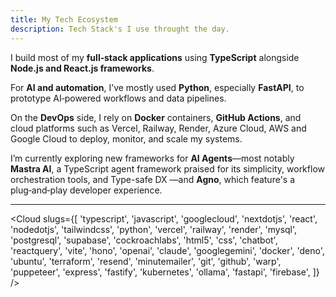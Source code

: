 ```yaml
---
title: My Tech Ecosystem
description: Tech Stack's I use throught the day.
---
```


I build most of my **full‑stack applications** using **TypeScript** alongside **Node.js and React.js frameworks**.

For **AI and automation**, I’ve mostly used **Python**, especially **FastAPI**, to prototype AI‑powered workflows and data pipelines.

On the **DevOps** side, I rely on **Docker** containers, **GitHub Actions**, and cloud platforms such as Vercel, Railway, Render, Azure Cloud, AWS and Google Cloud to deploy, monitor, and scale my systems.

I’m currently exploring new frameworks for **AI Agents**—most notably **Mastra AI**, a TypeScript agent framework praised for its simplicity, workflow orchestration tools, and Type-safe DX —and **Agno**, which feature's a plug‑and‑play developer experience.

---

<Cloud
  slugs={[
    'typescript',
    'javascript',
    'googlecloud',
    'nextdotjs',
    'react',
    'nodedotjs',
    'tailwindcss',
    'python',
    'vercel',
    'railway',
    'render',
    'mysql',
    'postgresql',
    'supabase',
    'cockroachlabs',
    'html5',
    'css',
    'chatbot',
    'reactquery',
    'vite',
    'hono',
    'openai',
    'claude',
    'googlegemini',
    'docker',
    'deno',
    'ubuntu',
    'terraform',
    'resend',
    'minutemailer',
    'git',
    'github',
    'warp',
    'puppeteer',
    'express',
    'fastify',
    'kubernetes',
    'ollama',
    'fastapi',
    'firebase',
  ]}
/>
